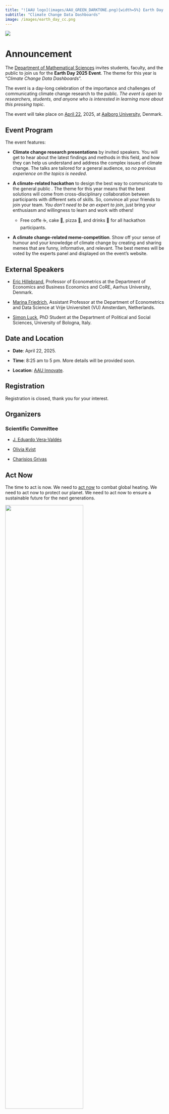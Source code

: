```yaml
---
title: "![AAU logo](images/AAU_GREEN_DARKTONE.png){width=5%} Earth Day 2025"
subtitle: "Climate Change Data Dashboards"
image: /images/earth_day_cc.png
---
```


![](/images/earth_day_cc.png){fig-alt="Earth Day Poster."}

# Announcement

The [Department of Mathematical Sciences](https://www.math.aau.dk/) invites students, faculty, and the public to join us for the **Earth Day 2025 Event**. The theme for this year is "*Climate Change Data Dashboards*".  

The event is a day-long celebration of the importance and challenges of communicating climate change research to the public. *The event is open to researchers, students, and anyone who is interested in learning more about this pressing topic*. 

The event will take place on [April 22](https://www.earthday.org/), 2025, at [Aalborg University](https://www.en.aau.dk/), Denmark.


## Event Program

The event features:

- **Climate change research presentations** by invited speakers. You will get to hear about the latest findings and methods in this field, and how they can help us understand and address the complex issues of climate change. The talks are tailored for a general audience, so *no previous experience on the topics is needed*.

- **A climate-related hackathon** to design the best way to communicate to the general public . The theme for this year means that the best solutions will come from cross-disciplinary collaboration between participants with different sets of skills. So, convince all your friends to join your team. *You don't need to be an expert to join*, just bring your enthusiasm and willingness to learn and work with others!

    - Free coffe ☕️, cake 🥮, pizza 🍕, and drinks 🥤 for all hackathon participants.
 
- **A climate change-related meme-competition**. Show off your sense of humour and your knowledge of climate change by creating and sharing memes that are funny, informative, and relevant. The best memes will be voted by the experts panel and displayed on the event's website.


## External Speakers
 
- [Eric Hillebrand](https://sites.google.com/site/erichillebrand/home), Professor of Econometrics at the Department of Economics and Business Economics and CoRE, Aarhus University, Denmark. 

- [Marina Friedrich](https://sites.google.com/view/mfriedrich), Assistant Professor at the Department of Econometrics and Data Science at Vrije Universiteit (VU) Amsterdam, Netherlands.

- [Simon Luck](https://www.unibo.it/sitoweb/simon.luck2/en), PhD Student at the Department of Political and Social Sciences, University of Bologna, Italy.


## Date and Location

- **Date**: April 22, 2025.

- **Time**: 8:25 am to 5 pm. More details will be provided soon.

- **Location**: [AAU Innovate](https://maps.app.goo.gl/BSsHTNUGzp9EmiCP6).

## Registration

Registration is closed, thank you for your interest.

## Organizers

### Scientific Committee

- [J. Eduardo Vera-Valdés](https://everval.github.io/)

- [Olivia Kvist](https://www.linkedin.com/in/olivia-kvist-813251216/)

- [Charisios Grivas](https://sites.google.com/view/charisiosgrivas/home)


## Act Now

The time to act is now. We need to [act now](https://www.un.org/actnow) to combat global heating. We need to act now to protect our planet. We need to act now to ensure a sustainable future for the next generations.

![](/images/ActNow_UN_emblem_horizontal_E.png){fig-alt="Act Now Logo." width=70%}

## Sponsorship

This event is sponsored by the [Danish Data Science Academy DDSA](https://ddsa.dk/).

![](/images/DDSA_PrimaryLogo.png){fig-alt="Danish Data Science Academy Logo." width=70%}


## About Earth Day

If you want to know more about Earth Day, follow [this link](aboutearthday.qmd).